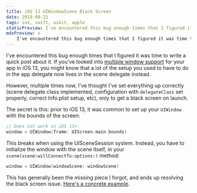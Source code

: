 ```yaml
---
title: iOS 13 UIWindowScene Black Screen
date: 2019-09-21
tags: ios, swift, uikit, apple
staticPreview: I've encountered this bug enough times that I figured it was time to write a quick post about it. If you've looked into multiple window support for your app in iOS 13, you might know that a lot of the setup you used to have to do in the app delegate now lives in the scene delegate instead...
mdxPreview: >
    I've encountered this bug enough times that I figured it was time to write a quick post about it. If you've looked into [multiple window support](https://developer.apple.com/documentation/uikit/app_and_environment/scenes) for your app in iOS 13, you might know that a lot of the setup you used to have to do in the app delegate now lives in the scene delegate instead...
---
```

I've encountered this bug enough times that I figured it was time to write a quick post about it. If you've looked into [multiple window support](https://developer.apple.com/documentation/uikit/app_and_environment/scenes) for your app in iOS 13, you might know that a lot of the setup you used to have to do in the app delegate now lives in the scene delegate instead.

However, multiple times now, I've thought I've set everything up correctly (scene delegate class implemented, configuration with `delegateClass` set properly, correct Info.plist setup, etc), only to get a black screen on launch.

The secret is this: prior to iOS 13, it was common to set up your `UIWindow` with the bounds of the screen:

```swift
// Does not work in iOS 13+
window = UIWindow(frame: UIScreen.main.bounds)
```

This breaks when using the UISceneSession system. Instead, you have to initialize the window with the scene itself, in your `scene(scene:willConnectTo:options:)` method:

```swift
window = UIWindow(windowScene: windowScene)
```

This has generally been the missing piece I forgot, and ends up resolving the black screen issue. [Here's a concrete example](https://github.com/noahsark769/NGSystemColorComparison/blob/master/NGSystemColorComparison/SceneDelegate.swift#L24).
